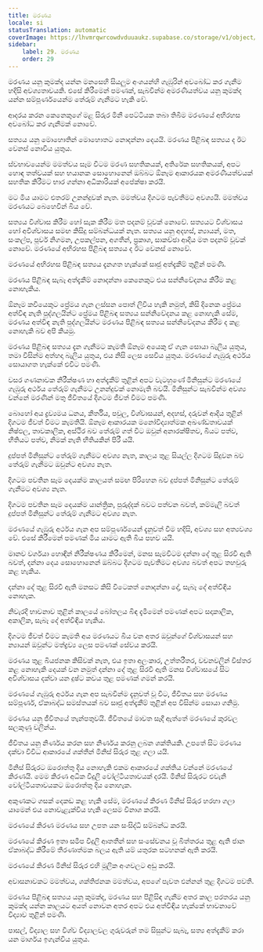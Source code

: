 ```yaml
---
title: මරණය
locale: si
statusTranslation: automatic
coverImage: https://lhvmrqwrcowdvduuaukz.supabase.co/storage/v1/object/public/strapi-uploads/small_cover-educacion-fundamental.webp-2d51a7828a2b1309555be27f7e2a61a0.webp
sidebar:
    label: 29. මරණය
    order: 29
---
```

මරණය යනු කුමක්ද යන්න මනසෙහි සියලුම අංශයන්හි ගැඹුරින් අවබෝධ කර ගැනීම හදිසි අවශ්‍යතාවයකි. එසේ කිරීමෙන් පමණක්, සැබවින්ම අමරණීයත්වය යනු කුමක්ද යන්න සම්පූර්ණයෙන්ම තේරුම් ගැනීමට හැකි වේ.

ආදරය කරන කෙනෙකුගේ මළ සිරුර මිනී පෙට්ටියක තබා තිබීම මරණයේ අභිරහස අවබෝධ කර ගැනීමක් නොවේ.

සත්‍යය යනු මොහොතින් මොහොතට නොදන්නා දෙයයි. මරණය පිළිබඳ සත්‍යය ද ඊට වෙනස් නොවිය යුතුය.

ස්වභාවයෙන්ම මමත්වය සෑම විටම මරණ සහතිකයක්, අතිරේක සහතිකයක්, අපට හොඳ තත්වයක් සහ භයානක සොහොනෙන් ඔබ්බට ඕනෑම ආකාරයක අමරණීයත්වයක් සහතික කිරීමට භාර ගන්නා අධිකාරියක් අපේක්ෂා කරයි.

මට මිය යාමට එතරම් උනන්දුවක් නැත. මමත්වය දිගටම පැවතීමට අවශ්‍යයි. මමත්වය මරණයට බෙහෙවින් බිය වේ.

සත්‍යය විශ්වාස කිරීම හෝ සැක කිරීම මත පදනම් වූවක් නොවේ. සත්‍යයට විශ්වාසය හෝ අවිශ්වාසය සමඟ කිසිදු සම්බන්ධයක් නැත. සත්‍යය යනු අදහස්, න්‍යායන්, මත, සංකල්ප, පූර්ව නිගමන, උපකල්පන, අගතීන්, ප්‍රකාශ, සාකච්ඡා ආදිය මත පදනම් වූවක් නොවේ. මරණයේ අභිරහස පිළිබඳ සත්‍යය ද ඊට වෙනස් නොවේ.

මරණයේ අභිරහස පිළිබඳ සත්‍යය දැනගත හැක්කේ සෘජු අත්දැකීම් තුළින් පමණි.

මරණය පිළිබඳ සැබෑ අත්දැකීම් නොදන්නා කෙනෙකුට එය සන්නිවේදනය කිරීම කළ නොහැකිය.

ඕනෑම කවියෙකුට ප්‍රේමය ගැන ලස්සන පොත් ලිවිය හැකි නමුත්, කිසි දිනෙක ප්‍රේමය අත්විඳ නැති පුද්ගලයින්ට ප්‍රේමය පිළිබඳ සත්‍යය සන්නිවේදනය කළ නොහැකි සේම, මරණය අත්විඳ නැති පුද්ගලයින්ට මරණය පිළිබඳ සත්‍යය සන්නිවේදනය කිරීම ද කළ නොහැකි බව අපි කියමු.

මරණය පිළිබඳ සත්‍යය දැන ගැනීමට කැමති ඕනෑම අයෙකු ඒ ගැන සොයා බැලිය යුතුය, තමා විසින්ම අත්හදා බැලිය යුතුය, එය නිසි ලෙස සෙවිය යුතුය. මරණයේ ගැඹුරු අර්ථය සොයාගත හැක්කේ එවිට පමණි.

වසර ගණනාවක නිරීක්ෂණ හා අත්දැකීම් තුළින් අපට වැටහුණේ මිනිසුන්ට මරණයේ ගැඹුරු අර්ථය තේරුම් ගැනීමට උනන්දුවක් නොමැති බවයි. මිනිසුන්ට සැබවින්ම අවශ්‍ය වන්නේ මරණින් මතු ජීවිතයේ දිගටම ජීවත් වීමට පමණි.

බොහෝ අය ද්‍රව්‍යමය ධනය, කීර්තිය, පවුල, විශ්වාසයන්, අදහස්, දරුවන් ආදිය තුළින් දිගටම ජීවත් වීමට කැමතියි. ඕනෑම ආකාරයක මනෝවිද්‍යාත්මක අඛණ්ඩතාවයක් නිෂ්ඵල, තාවකාලික, අස්ථිර බව තේරුම් ගත් විට ඔවුන් අනාරක්ෂිතව, බියට පත්ව, භීතියට පත්ව, නිමක් නැති භීතියකින් පිරී යයි.

දුප්පත් මිනිසුන්ට තේරුම් ගැනීමට අවශ්‍ය නැත, කාලය තුළ සියල්ල දිගටම සිදුවන බව තේරුම් ගැනීමට ඔවුන්ට අවශ්‍ය නැත.

දිගටම පවතින සෑම දෙයක්ම කාලයත් සමඟ පිරිහෙන බව දුප්පත් මිනිසුන්ට තේරුම් ගැනීමට අවශ්‍ය නැත.

දිගටම පවතින සෑම දෙයක්ම යාන්ත්‍රික, පුරුද්දක් බවට පත්වන බවත්, කම්මැලි බවත් දුප්පත් මිනිසුන්ට තේරුම් ගැනීමට අවශ්‍ය නැත.

මරණයේ ගැඹුරු අර්ථය ගැන අප සම්පූර්ණයෙන් දැනුවත් වීම හදිසි, අවශ්‍ය සහ අත්‍යවශ්‍ය වේ. එසේ කිරීමෙන් පමණක් මිය යාමට ඇති බිය පහව යයි.

මානව වර්ගයා හොඳින් නිරීක්ෂණය කිරීමෙන්, මනස සැමවිටම දන්නා දේ තුළ සිරවී ඇති බවත්, දන්නා දෙය සොහොනෙන් ඔබ්බට දිගටම පැවතීමට අවශ්‍ය බවත් අපට තහවුරු කළ හැකිය.

දන්නා දේ තුළ සිරවී ඇති මනසට කිසි විටෙකත් නොදන්නා දේ, සැබෑ දේ අත්විඳිය නොහැක.

නිවැරදි භාවනාව තුළින් කාලයේ බෝතලය බිඳ දැමීමෙන් පමණක් අපට සදාකාලික, අකාලික, සැබෑ දේ අත්විඳිය හැකිය.

දිගටම ජීවත් වීමට කැමති අය මරණයට බිය වන අතර ඔවුන්ගේ විශ්වාසයන් සහ න්‍යායන් ඔවුන්ට මත්ද්‍රව්‍ය ලෙස පමණක් සේවය කරයි.

මරණය තුළ බියජනක කිසිවක් නැත, එය ඉතා අලංකාර, උත්තරීතර, වචනවලින් විස්තර කළ නොහැකි දෙයක් වන නමුත් දන්නා දේ තුළ සිරවී ඇති මනස විශ්වාසයේ සිට අවිශ්වාසය දක්වා යන දුෂ්ට කවය තුළ පමණක් ගමන් කරයි.

මරණයේ ගැඹුරු අර්ථය ගැන අප සැබවින්ම දැනුවත් වූ විට, ජීවිතය සහ මරණය සම්පූර්ණ, ඒකාබද්ධ සමස්තයක් බව සෘජු අත්දැකීම් තුළින් අප විසින්ම සොයා ගනිමු.

මරණය යනු ජීවිතයේ තැන්පතුවයි. ජීවිතයේ මාවත සෑදී ඇත්තේ මරණයේ කුරවල සලකුණු වලින්ය.

ජීවිතය යනු නිර්ණය කරන සහ නිර්ණය කරනු ලබන ශක්තියකි. උපතේ සිට මරණය දක්වා විවිධ ආකාරයේ ශක්තීන් මිනිස් සිරුර තුළ ගලා යයි.

මිනිස් සිරුරට ඔරොත්තු දිය නොහැකි එකම ආකාරයේ ශක්තිය වන්නේ මරණයේ කිරණයි. මෙම කිරණ අධික විදුලි වෝල්ටීයතාවයක් දරයි. මිනිස් සිරුරට එවැනි වෝල්ටීයතාවයකට ඔරොත්තු දිය නොහැක.

අකුණකට ගසක් දෙකඩ කළ හැකි සේම, මරණයේ කිරණ මිනිස් සිරුර හරහා ගලා යාමෙන් එය නොවැළැක්විය හැකි ලෙසම විනාශ කරයි.

මරණයේ කිරණ මරණය සහ උපත යන සංසිද්ධි සම්බන්ධ කරයි.

මරණයේ කිරණ ඉතා සමීප විදුලි ආතතීන් සහ සංසේචනය වූ බිත්තරය තුළ ඇති ජාන ඒකාබද්ධ කිරීමේ තීරණාත්මක බලය ඇති යම් යතුරක සටහනක් ඇති කරයි.

මරණයේ කිරණ මිනිස් සිරුර එහි මූලික අංගවලට අඩු කරයි.

අවාසනාවකට මමත්වය, ශක්තිජනක මමත්වය, අපගේ පැවත එන්නන් තුළ දිගටම පවතී.

මරණය පිළිබඳ සත්‍යය යනු කුමක්ද, මරණය සහ පිළිසිඳ ගැනීම අතර කාල පරතරය යනු කුමක්ද යන්න කාලයට අයත් නොවන අතර අපට එය අත්විඳිය හැක්කේ භාවනාවේ විද්‍යාව තුළින් පමණි.

පාසල්, විද්‍යාල සහ විශ්ව විද්‍යාලවල ගුරුවරුන් තම සිසුන්ට සැබෑ, සත්‍ය අත්දැකීම් කරා යන මාර්ගය ඉගැන්විය යුතුය.

